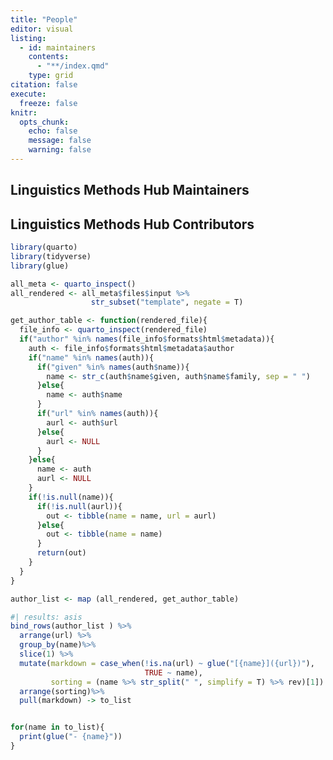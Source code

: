 ```yaml
---
title: "People"
editor: visual
listing:
  - id: maintainers
    contents:
      - "**/index.qmd"
    type: grid
citation: false
execute: 
  freeze: false
knitr: 
  opts_chunk: 
    echo: false
    message: false
    warning: false
---
```


## Linguistics Methods Hub Maintainers

::: {#maintainers}
:::

## Linguistics Methods Hub Contributors

```r
library(quarto)
library(tidyverse)
library(glue)
```

```r
all_meta <- quarto_inspect()
all_rendered <- all_meta$files$input %>% 
                  str_subset("template", negate = T)
```

```r
get_author_table <- function(rendered_file){
  file_info <- quarto_inspect(rendered_file)
  if("author" %in% names(file_info$formats$html$metadata)){
    auth <- file_info$formats$html$metadata$author
    if("name" %in% names(auth)){
      if("given" %in% names(auth$name)){
        name <- str_c(auth$name$given, auth$name$family, sep = " ")
      }else{
        name <- auth$name
      }
      if("url" %in% names(auth)){
        aurl <- auth$url
      }else{
        aurl <- NULL
      }
    }else{
      name <- auth
      aurl <- NULL
    }
    if(!is.null(name)){
      if(!is.null(aurl)){
        out <- tibble(name = name, url = aurl)
      }else{
        out <- tibble(name = name)
      }
      return(out)
    }
  }
}
```

```r
author_list <- map (all_rendered, get_author_table)
```

```r
#| results: asis
bind_rows(author_list ) %>% 
  arrange(url) %>% 
  group_by(name)%>%
  slice(1) %>%
  mutate(markdown = case_when(!is.na(url) ~ glue("[{name}]({url})"),
                              TRUE ~ name),
         sorting = (name %>% str_split(" ", simplify = T) %>% rev)[1]) %>%
  arrange(sorting)%>%
  pull(markdown) -> to_list


for(name in to_list){
  print(glue("- {name}"))
}
```

